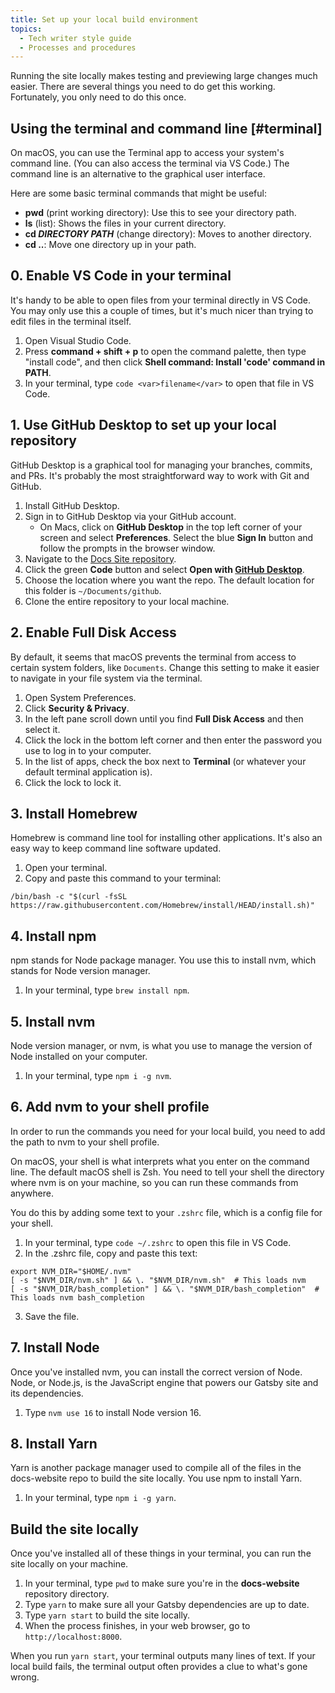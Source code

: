```yaml
---
title: Set up your local build environment
topics:
  - Tech writer style guide
  - Processes and procedures
---
```


Running the site locally makes testing and previewing large changes much easier. There are several things you need to do get this working. Fortunately, you only need to do this once.

## Using the terminal and command line [#terminal]

On macOS, you can use the Terminal app to access your system's command line. (You can also access the terminal via VS Code.) The command line is an alternative to the graphical user interface. 

Here are some basic terminal commands that might be useful:

* **pwd** (print working directory): Use this to see your directory path.
* **ls** (list): Shows the files in your current directory. 
* **cd <var>DIRECTORY PATH</var>** (change directory): Moves to another directory.
* **cd ..**: Move one directory up in your path.

## 0. Enable VS Code in your terminal

It's handy to be able to open files from your terminal directly in VS Code. You may only use this a couple of times, but it's much nicer than trying to edit files in the terminal itself.

1. Open Visual Studio Code.
2. Press **command + shift + p** to open the command palette, then type "install code", and then click **Shell command: Install 'code' command in PATH**.
3. In your terminal, type `code <var>filename</var>` to open that file in VS Code.

## 1. Use GitHub Desktop to set up your local repository

GitHub Desktop is a graphical tool for managing your branches, commits, and PRs. It's probably the most straightforward way to work with Git and GitHub.

1. Install GitHub Desktop.
2. Sign in to GitHub Desktop via your GitHub account.
    - On Macs, click on **GitHub Desktop** in the top left corner of your screen and select **Preferences**. Select the blue **Sign In** button and follow the prompts in the browser window. 
3. Navigate to the [Docs Site repository](https://github.com/newrelic/docs-website). 
4. Click the green **Code** button and select **Open with [GitHub Desktop](https://desktop.github.com/)**. 
5. Choose the location where you want the repo. The default location for this folder is `~/Documents/github`.
6. Clone the entire repository to your local machine.

## 2. Enable Full Disk Access

By default, it seems that macOS prevents the terminal from access to certain system folders, like `Documents`. Change this setting to make it easier to navigate in your file system via the terminal.

1. Open System Preferences.
2. Click **Security & Privacy**.
3. In the left pane scroll down until you find **Full Disk Access** and then select it.
4. Click the lock in the bottom left corner and then enter the password you use to log in to your computer.
5. In the list of apps, check the box next to **Terminal** (or whatever your default terminal application is).
6. Click the lock to lock it.

## 3. Install Homebrew

Homebrew is command line tool for installing other applications. It's also an easy way to keep command line software updated.

1. Open your terminal.
2. Copy and paste this command to your terminal:

```shell
/bin/bash -c "$(curl -fsSL https://raw.githubusercontent.com/Homebrew/install/HEAD/install.sh)"
```

## 4. Install npm
npm stands for Node package manager. You use this to install nvm, which stands for Node version manager.

1. In your terminal, type `brew install npm`.

## 5. Install nvm

Node version manager, or nvm, is what you use to manage the version of Node installed on your computer.

1. In your terminal, type `npm i -g nvm`.

## 6. Add nvm to your shell profile

In order to run the commands you need for your local build, you need to add the path to nvm to your shell profile. 

On macOS, your shell is what interprets what you enter on the command line. The default macOS shell is Zsh. You need to tell your shell the directory where nvm is on your machine, so you can run these commands from anywhere.

You do this by adding some text to your `.zshrc` file, which is a config file for your shell.

1. In your terminal, type `code ~/.zshrc` to open this file in VS Code.
2. In the .zshrc file, copy and paste this text:
```
export NVM_DIR="$HOME/.nvm"
[ -s "$NVM_DIR/nvm.sh" ] && \. "$NVM_DIR/nvm.sh"  # This loads nvm
[ -s "$NVM_DIR/bash_completion" ] && \. "$NVM_DIR/bash_completion"  # This loads nvm bash_completion
```
3. Save the file.

## 7. Install Node

Once you've installed nvm, you can install the correct version of Node. Node, or Node.js, is the JavaScript engine that powers our Gatsby site and its dependencies.

1. Type `nvm use 16` to install Node version 16.

## 8. Install Yarn

Yarn is another package manager used to compile all of the files in the docs-website repo to build the site locally. You use npm to install Yarn.

1. In your terminal, type `npm i -g yarn`.

## Build the site locally

Once you've installed all of these things in your terminal, you can run the site locally on your machine.

1. In your terminal, type `pwd` to make sure you're in the **docs-website** repository directory.
2. Type `yarn` to make sure all your Gatsby dependencies are up to date.
3. Type `yarn start` to build the site locally.
4. When the process finishes, in your web browser, go to `http://localhost:8000`.

When you run `yarn start`, your terminal outputs many lines of text. If your local build fails, the terminal output often provides a clue to what's gone wrong.